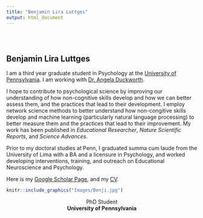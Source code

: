 ```yaml
---
title: "Benjamin Lira Luttges"
output: html_document
---
```


```{=html}
<style type="text/css">
.title {
  display: none;
}

#getting-started img {
  margin-right: 10px;
}

</style>
```
<div class="row" style="padding-top: 30px;">

::: {.col-sm-6}
# **Benjamin Lira Luttges**

I am a third year graduate student in Psychology at the [University of Pennsylvania](upenn.edu). I am working with [Dr. Angela Duckworth](angeladuckworth.com).

I hope to contribute to psychological science by improving our understanding of how non-cognitive skills develop and how we can better assess them, and the practices that lead to their development. I employ network science methods to better understand how non-congitive skills develop and machine learning (particularly natural language processing) to better measure them and the practices that lead to their improvement. My work has been published in *Educational Researcher*, *Nature Scientific Reports*, and *Science Advances*.

Prior to my doctoral studies at Penn, I graduated summa cum laude from the University of Lima with a BA and a licensure in Psychology, and worked developing interventions, training, and outreach on Educational Neuroscience and Psychology.

<!-- <iframe src="https://calendar.google.com/calendar/embed?src=blira%40characterlab.org&ctz=America%2FNew_York" style="border: 0" width="800" height="600" frameborder="0" scrolling="no"></iframe> -->

Here is my [Google Scholar Page](https://scholar.google.com/citations?user=St3vJckAAAAJ&hl=en), and my [CV](https://lirabenjamin.github.io/CV.pdf).

<!-- <form -->
<!--   action="https://formspree.io/f/mdopqldn" -->
<!--   method="POST" -->
<!-- > -->
<!-- <label> -->
<!-- Your email: -->
<!-- <input type="email" name="_replyto"> -->
<!-- </label> -->
<!-- <label> -->
<!-- Your message: -->
<!-- </br> -->
<!-- <textarea name="message"></textarea> -->
<!-- </label> -->

  <!-- your other form fields go here

<!--   <button type="submit">Send</button> -->
<!-- </form> -->
:::

::: {.col-sm-6}
```r
knitr::include_graphics("Images/Benji.jpg")
```
<center>
<p style="margin-bottom:0;">
    PhD Student
</p>
<p style="margin : 0; padding-top:0;">
    **University of Pennsylvania**
</p>
</center>



:::